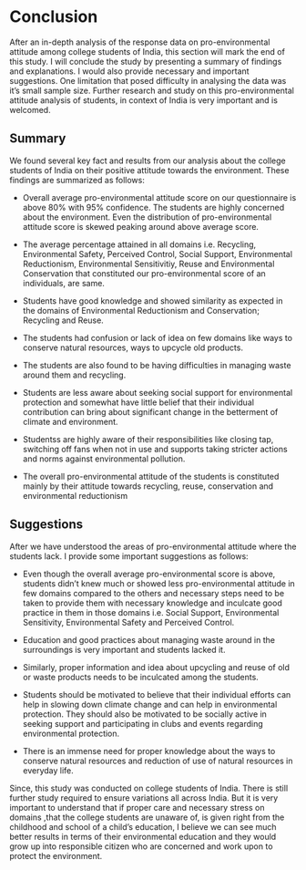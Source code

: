 # Conclusion

After an in-depth analysis of the response data on pro-environmental attitude among college students of India, this section will mark the end of this study. I will conclude the study by presenting a summary of findings and explanations. I would also provide necessary and important suggestions. One limitation that posed difficulty in analysing the data was it's small sample size. Further research and study on this pro-environmental attitude analysis of students, in context of India is very important and is welcomed.

## Summary

We found several key fact and results from our analysis about the college students of India on their positive attitude towards the environment. These findings are summarized as follows:

-   Overall average pro-environmental attitude score on our questionnaire is above 80% with 95% confidence. The students are highly concerned about the environment. Even the distribution of pro-environmental attitude score is skewed peaking around above average score.

-   The average percentage attained in all domains i.e. Recycling, Environmental Safety, Perceived Control, Social Support, Environmental Reductionism, Environmental Sensitivitiy, Reuse and Environmental Conservation that constituted our pro-environmental score of an individuals, are same.

-   Students have good knowledge and showed similarity as expected in the domains of Environmental Reductionism and Conservation; Recycling and Reuse.

-   The students had confusion or lack of idea on few domains like ways to conserve natural resources, ways to upcycle old products.

-   The students are also found to be having difficulties in managing waste around them and recycling.

-   Students are less aware about seeking social support for environmental protection and somewhat have little belief that their individual contribution can bring about significant change in the betterment of climate and environment.

-   Studentss are highly aware of their responsibilities like closing tap, switching off fans when not in use and supports taking stricter actions and norms against environmental pollution.

-   The overall pro-environmental attitude of the students is constituted mainly by their attitude towards recycling, reuse, conservation and environmental reductionism

## Suggestions

After we have understood the areas of pro-environmental attitude where the students lack. I provide some important suggestions as follows:

-   Even though the overall average pro-environmental score is above, students didn't knew much or showed less pro-environmental attitude in few domains compared to the others and necessary steps need to be taken to provide them with necessary knowledge and inculcate good practice in them in those domains i.e. Social Support, Environmental Sensitivity, Environmental Safety and Perceived Control.

-   Education and good practices about managing waste around in the surroundings is very important and students lacked it.

-   Similarly, proper information and idea about upcycling and reuse of old or waste products needs to be inculcated among the students.

-   Students should be motivated to believe that their individual efforts can help in slowing down climate change and can help in environmental protection. They should also be motivated to be socially active in seeking support and participating in clubs and events regarding environmental protection.

```{=html}
<!-- -->
```
-   There is an immense need for proper knowledge about the ways to conserve natural resources and reduction of use of natural resources in everyday life.

Since, this study was conducted on college students of India. There is still further study required to ensure variations all across India. But it is very important to understand that if proper care and necessary stress on domains ,that the college students are unaware of, is given right from the childhood and school of a child's education, I believe we can see much better results in terms of their environmental education and they would grow up into responsible citizen who are concerned and work upon to protect the environment.
